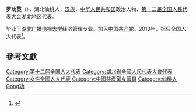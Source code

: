 '''罗功英'''（{{bd|1960年||}}），湖北仙桃人，[[汉族|汉族]]，[[中华人民共和国|中华人民共和国]]政治人物、[[第十二届全国人民代表大会|第十二届全国人民代表大会]]湖北地区代表。

毕业于[[湖北广播电视大学|湖北广播电视大学]]经济管理专业。加入[[中国共产党|中国共产党]]。2013年，担任全国人大代表<ref>{{cite news|title=全国人大代表信息-罗功英|url= http://210.82.31.1:8084/delegate/viewDelegate.action?dbid=121602|accessdate=2013-04-05|newspaper=全国人大网|archive-url=https://web.archive.org/web/20161207044251/http://www.npc.gov.cn/delegate/viewDelegate.action?dbid=121602|archive-date=2016-12-07|dead-url=yes}}</ref>。

==參考文獻==
{{reflist}}
{{中国政治人物小作品}}
{{DEFAULTSORT:Luo羅}}
[[Category:第十二届全国人大代表|Category:第十二届全国人大代表]]
[[Category:湖北省全國人民代表大會代表|Category:湖北省全國人民代表大會代表]]
[[Category:女性全國人大代表|Category:女性全國人大代表]]
[[Category:中國共產黨女黨員|Category:中國共產黨女黨員]]
[[Category:仙桃人|Category:仙桃人]]
[[Category:羅姓|Gong功]]